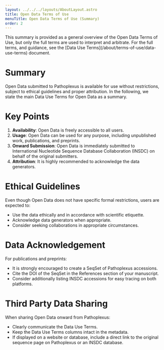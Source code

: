 ```yaml
---
layout: ../../../layouts/AboutLayout.astro
title: Open Data Terms of Use
menuTitle: Open Data Terms of Use (Summary)
order: 2
---
```


<InfoBox>
    This summary is provided as a general overview of the Open Data Terms of Use, but only the full terms are used to interpret and arbitrate. For the full terms, and guidance, see the
    [Data Use Terms](/about/terms-of-use/data-use-terms) document.
</InfoBox>

# Summary
Open Data submitted to Pathoplexus is available for use without restrictions, subject to ethical guidelines and proper attribution. In the following, we state the main Data Use Terms for Open Data as a summary.

# Key Points
1. **Availability**: Open Data is freely accessible to all users.
2. **Usage**: Open Data can be used for any purpose, including unpublished work, publications, and preprints.
3. **Onward Submission**: Open Data is immediately submitted to International Nucleotide Sequence Database Collaboration (INSDC) on behalf of the original submitters.
4. **Attribution**: It is highly recommended to acknowledge the data generators.

# Ethical Guidelines
Even though Open Data does not have specific formal restrictions, users are expected to:
- Use the data ethically and in accordance with scientific etiquette.
- Acknowledge data generators when appropriate.
- Consider seeking collaborations in appropriate circumstances.

# Data Acknowledgement
For publications and preprints:
- It is strongly encouraged to create a SeqSet of Pathoplexus accessions.
- Cite the DOI of the SeqSet in the References section of your manuscript.
- Consider additionally listing INSDC accessions for easy tracing on both platforms.

# Third Party Data Sharing
When sharing Open Data onward from Pathoplexus:
- Clearly communicate the Data Use Terms.
- Keep the Data Use Terms columns intact in the metadata.
- If displayed on a website or database, include a direct link to the original sequence page on Pathoplexus or an INSDC database.
